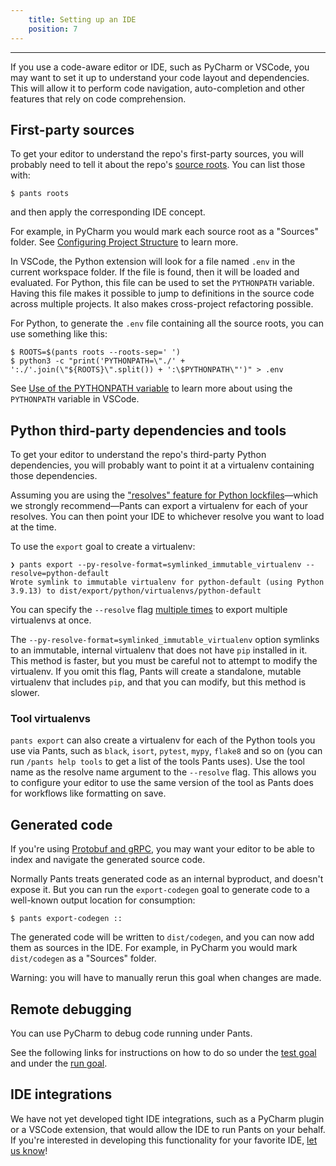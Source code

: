 ```yaml
---
    title: Setting up an IDE
    position: 7
---
```


---

If you use a code-aware editor or IDE, such as PyCharm or VSCode, you may want to set it up to understand your code layout and dependencies. This will allow it to perform code navigation, auto-completion and other features that rely on code comprehension.

## First-party sources

To get your editor to understand the repo's first-party sources, you will probably need to tell it about the repo's [source roots](./key-concepts/source-roots.mdx). You can list those with:

```shell
$ pants roots
```

and then apply the corresponding IDE concept.

For example, in PyCharm you would mark each source root as a "Sources" folder. See [Configuring Project Structure](https://www.jetbrains.com/help/pycharm/configuring-project-structure.html) to learn more.

In VSCode, the Python extension will look for a file named `.env` in the current workspace folder. If the file is found, then it will be loaded and evaluated. For Python, this file can be used to set the `PYTHONPATH` variable. Having this file makes it possible to jump to definitions in the source code across multiple projects. It also makes cross-project refactoring possible.

For Python, to generate the `.env` file containing all the source roots, you can use something like this:

```shell
$ ROOTS=$(pants roots --roots-sep=' ')
$ python3 -c "print('PYTHONPATH=\"./' + ':./'.join(\"${ROOTS}\".split()) + ':\$PYTHONPATH\"')" > .env
```

See [Use of the PYTHONPATH variable](https://code.visualstudio.com/docs/python/environments#_use-of-the-pythonpath-variable) to learn more about using the `PYTHONPATH` variable in VSCode.

## Python third-party dependencies and tools

To get your editor to understand the repo's third-party Python dependencies, you will probably want to point it at a virtualenv containing those dependencies.

Assuming you are using the ["resolves" feature for Python lockfiles](../python/python-overview/third-party-dependencies.mdx)—which we strongly recommend—Pants can export a virtualenv for each of your resolves. You can then point your IDE to whichever resolve you want to load at the time.

To use the `export` goal to create a virtualenv:

```
❯ pants export --py-resolve-format=symlinked_immutable_virtualenv --resolve=python-default
Wrote symlink to immutable virtualenv for python-default (using Python 3.9.13) to dist/export/python/virtualenvs/python-default
```

You can specify the `--resolve` flag [multiple times](./key-concepts/options.mdx#list-values) to export multiple virtualenvs at once.

The `--py-resolve-format=symlinked_immutable_virtualenv` option symlinks to an immutable, internal virtualenv that does not have `pip` installed in it. This method is faster, but you must be careful not to attempt to modify the virtualenv. If you omit this flag, Pants will create a standalone, mutable virtualenv that includes `pip`, and that you can modify, but this method is slower.

### Tool virtualenvs

`pants export` can also create a virtualenv for each of the Python tools you use via Pants, such as `black`, `isort`, `pytest`, `mypy`, `flake8` and so on (you can run `/pants help tools` to get a list of the tools Pants uses). Use the tool name as the resolve name argument to the `--resolve` flag. This allows you to configure your editor to use the same version of the tool as Pants does for workflows like formatting on save.

## Generated code

If you're using [Protobuf and gRPC](../../reference/targets/protobuf-sources.mdx), you may want your editor to be able to index and navigate the generated source code.

Normally Pants treats generated code as an internal byproduct, and doesn't expose it. But you can run the `export-codegen` goal to generate code to a well-known output location for consumption:

```shell
$ pants export-codegen ::
```

The generated code will be written to `dist/codegen`, and you can now add them as sources in the IDE. For example, in PyCharm you would mark `dist/codegen` as a "Sources" folder.

Warning: you will have to manually rerun this goal when changes are made.

## Remote debugging

You can use PyCharm to debug code running under Pants.

See the following links for instructions on how to do so under the [test goal](../python/goals/test.mdx) and under the [run goal](../python/goals/run.mdx).

## IDE integrations

We have not yet developed tight IDE integrations, such as a PyCharm plugin or a VSCode extension, that would allow the IDE to run Pants on your behalf. If you're interested in developing this functionality for your favorite IDE, [let us know](/community/members)!
